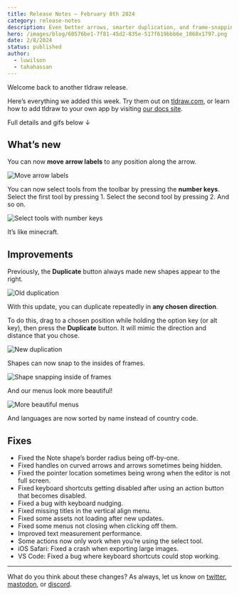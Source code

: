 ```yaml
---
title: Release Notes – February 8th 2024
category: release-notes
description: Even better arrows, smarter duplication, and frame-snapping.
hero: /images/blog/60576be1-7f81-45d2-835e-517f619bbb6e_1868x1797.png
date: 2/8/2024
status: published
author:
  - luwilson
  - tahahassan
---
```


Welcome back to another tldraw release.

Here’s everything we added this week. Try them out on [tldraw.com](https://www.tldraw.com/), or learn how to add tldraw to your own app by visiting [our docs site](https://tldraw.dev/?utm_source=blog&utm_medium=announcement&utm_campaign=release-notes).

Full details and gifs below ↓

## What’s new

You can now **move arrow labels** to any position along the arrow.

![Move arrow labels](/images/blog/8b55c4e8-21d6-4c79-b401-5554b2c69773_960x540.gif)

You can now select tools from the toolbar by pressing the **number keys**. Select the first tool by pressing 1. Select the second tool by pressing 2. And so on.

![Select tools with number keys](/images/blog/8b55c4e8-21d6-4c79-b401-5554b2c69773_960x540.gif)

It’s like minecraft.

## Improvements

Previously, the **Duplicate** button always made new shapes appear to the right.

![Old duplication](/images/blog/2ac1a6a0-be5c-44e5-b280-08e5b6136653_960x540.gif)

With this update, you can duplicate repeatedly in **any chosen direction**.

To do this, drag to a chosen position while holding the option key (or alt key), then press the **Duplicate** button. It will mimic the direction and distance that you chose.

![New duplication](/images/blog/d0716367-c3d7-4b87-b7fa-5a00a4832887_960x540.gif)

Shapes can now snap to the insides of frames.

![Shape snapping inside of frames](/images/blog/7611d71a-60e4-415c-8639-9a2f528496aa_960x540.gif)

And our menus look more beautiful!

![More beautiful menus](/images/blog/c7cbbae1-cdcd-479e-88bd-4e8351fdc529_948x610.png)

And languages are now sorted by name instead of country code.

## Fixes

- Fixed the Note shape’s border radius being off-by-one.
- Fixed handles on curved arrows and arrows sometimes being hidden.
- Fixed the pointer location sometimes being wrong when the editor is not full screen.
- Fixed keyboard shortcuts getting disabled after using an action button that becomes disabled.
- Fixed a bug with keyboard nudging.
- Fixed missing titles in the vertical align menu.
- Fixed some assets not loading after new updates.
- Fixed some menus not closing when clicking off them.
- Improved text measurement performance.
- Some actions now only work when you’re using the select tool.
- iOS Safari: Fixed a crash when exporting large images.
- VS Code: Fixed a bug where keyboard shortcuts could stop working.

---

What do you think about these changes? As always, let us know on [twitter](https://twitter.com/tldraw), [mastodon](https://mas.to/@tldraw), or [discord](https://discord.tldraw.com/?utm_source=blog&utm_medium=announcement&utm_campaign=release-notes).
